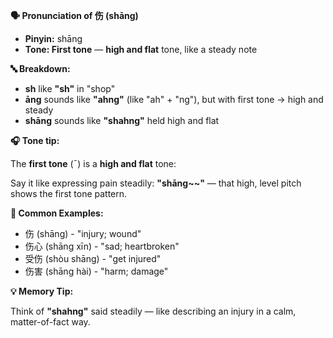 **🗣️ Pronunciation of 伤 (shāng)**

- **Pinyin:** shāng
- **Tone: First tone** — **high and flat** tone, like a steady note

**🔤 Breakdown:**

- **sh** like **"sh"** in "shop"
- **āng** sounds like **"ahng"** (like "ah" + "ng"), but with first tone → high and steady
- **shāng** sounds like **"shahng"** held high and flat

**🎧 Tone tip:**

The **first tone** (ˉ) is a **high and flat** tone:

Say it like expressing pain steadily: **"shāng~~"** — that high, level pitch shows the first tone
pattern.

**📝 Common Examples:**

- 伤 (shāng) - "injury; wound"
- 伤心 (shāng xīn) - "sad; heartbroken"
- 受伤 (shòu shāng) - "get injured"
- 伤害 (shāng hài) - "harm; damage"

**💡 Memory Tip:**

Think of **"shahng"** said steadily — like describing an injury in a calm, matter-of-fact way.
